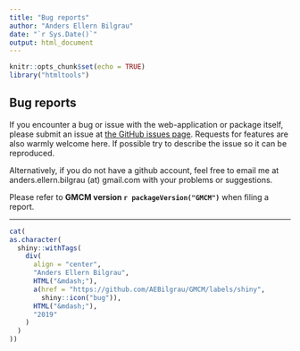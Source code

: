 ```yaml
---
title: "Bug reports"
author: "Anders Ellern Bilgrau"
date: "`r Sys.Date()`"
output: html_document
---
```


```r
knitr::opts_chunk$set(echo = TRUE)
library("htmltools")
```

## Bug reports

If you encounter a bug or issue with the web-application or package itself, please submit an issue at [the GitHub issues page](https://github.com/AEBilgrau/GMCM/issues). 
Requests for features are also warmly welcome here.
If possible try to describe the issue so it can be reproduced.

Alternatively, if you do not have a github account, feel free to email me at anders.ellern.bilgrau (at) gmail.com with your problems or suggestions.


Please refer to **GMCM version `r packageVersion("GMCM")`** when filing a report.

---

```r
cat(
as.character(
  shiny::withTags(
    div(
      align = "center", 
      "Anders Ellern Bilgrau",
      HTML("&mdash;"),
      a(href = "https://github.com/AEBilgrau/GMCM/labels/shiny",
        shiny::icon("bug")),
      HTML("&mdash;"),
      "2019"
    )
  )
))
```
